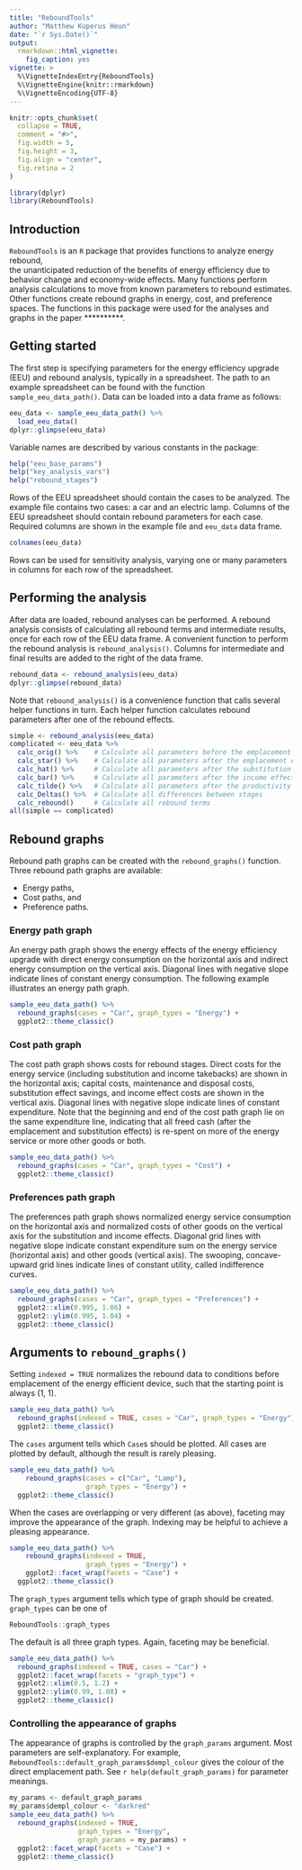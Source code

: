 ```yaml
---
title: "ReboundTools"
author: "Matthew Kuperus Heun"
date: "`r Sys.Date()`"
output: 
  rmarkdown::html_vignette:
    fig_caption: yes
vignette: >
  %\VignetteIndexEntry{ReboundTools}
  %\VignetteEngine{knitr::rmarkdown}
  %\VignetteEncoding{UTF-8}
---
```


```r
knitr::opts_chunk$set(
  collapse = TRUE,
  comment = "#>", 
  fig.width = 5,
  fig.height = 3,
  fig.align = "center",
  fig.retina = 2
)
```

```r
library(dplyr)
library(ReboundTools)
```


## Introduction

`ReboundTools` is an `R` package that provides functions to analyze 
energy rebound,  
the unanticipated reduction 
of the benefits of energy efficiency 
due to behavior change and economy-wide effects.
Many functions perform analysis calculations to move from 
known parameters to rebound estimates.
Other functions create rebound graphs in 
energy, cost, and preference spaces.
The functions in this package were used for the 
analyses and graphs in the paper **********.


## Getting started

The first step is specifying parameters for the energy efficiency upgrade (EEU)
and rebound analysis, 
typically in a spreadsheet.
The path to an example spreadsheet can be found with the function `sample_eeu_data_path()`.
Data can be loaded into a data frame as follows:

```r
eeu_data <- sample_eeu_data_path() %>% 
  load_eeu_data()
dplyr::glimpse(eeu_data)
```

Variable names are described by various constants in the package:

```r
help("eeu_base_params")
help("key_analysis_vars")
help("rebound_stages")
```

Rows of the EEU spreadsheet should contain the cases to be analyzed.
The example file contains two cases: 
a car and an electric lamp.
Columns of the EEU spreadsheet should contain rebound parameters for each case.
Required columns are shown in the example file and `eeu_data` data frame.

```r
colnames(eeu_data)
```

Rows can be used for sensitivity analysis, varying one or many parameters in columns 
for each row of the spreadsheet.


## Performing the analysis

After data are loaded, rebound analyses can be performed.
A rebound analysis consists of calculating all rebound terms and intermediate results, 
once for each row of the EEU data frame.
A convenient function to perform the rebound analysis is `rebound_analysis()`.
Columns for intermediate and final results are added to the right of the data frame.

```r
rebound_data <- rebound_analysis(eeu_data)
dplyr::glimpse(rebound_data)
```

Note that `rebound_analysis()` is a convenience function that calls several 
helper functions in turn.
Each helper function calculates rebound parameters after one of the rebound effects.

```r
simple <- rebound_analysis(eeu_data)
complicated <- eeu_data %>% 
  calc_orig() %>%    # Calculate all parameters before the emplacement effect
  calc_star() %>%    # Calculate all parameters after the emplacement effect
  calc_hat() %>%     # Calculate all parameters after the substitution effect
  calc_bar() %>%     # Calculate all parameters after the income effect
  calc_tilde() %>%   # Calculate all parameters after the productivity effect
  calc_Deltas() %>%  # Calculate all differences between stages
  calc_rebound()     # Calculate all rebound terms
all(simple == complicated)
```


## Rebound graphs

Rebound path graphs can be created with the `rebound_graphs()` function.
Three rebound path graphs are available:

   * Energy paths,
   * Cost paths, and
   * Preference paths.

### Energy path graph

An energy path graph shows the energy effects of the energy efficiency upgrade
with direct energy consumption on the horizontal axis and
indirect energy consumption on the vertical axis.
Diagonal lines with negative slope indicate lines of constant energy consumption.
The following example illustrates an energy path graph. 

```r
sample_eeu_data_path() %>% 
  rebound_graphs(cases = "Car", graph_types = "Energy") +
  ggplot2::theme_classic()
```

### Cost path graph

The cost path graph shows costs for rebound stages. 
Direct costs for the energy service (including substitution and income takebacks)
are shown in the horizontal axis;
capital costs, maintenance and disposal costs, substitution effect savings, and
income effect costs are shown in the vertical axis. 
Diagonal lines with negative slope indicate lines of constant expenditure.
Note that the beginning and end of the cost path graph lie on the same
expenditure line, indicating that all freed cash 
(after the emplacement and substitution effects) 
is re-spent on more of the energy service or more other goods or both.


```r
sample_eeu_data_path() %>% 
  rebound_graphs(cases = "Car", graph_types = "Cost") +
  ggplot2::theme_classic()
```

### Preferences path graph

The preferences path graph shows normalized energy service consumption on the horizontal axis
and normalized costs of other goods on the vertical axis
for the substitution and income effects.
Diagonal grid lines with negative slope indicate constant expenditure sum
on the energy service (horizontal axis) and other goods (vertical axis).
The swooping, concave-upward grid lines indicate lines of constant utility, 
called indifference curves.

```r
sample_eeu_data_path() %>% 
  rebound_graphs(cases = "Car", graph_types = "Preferences") +
  ggplot2::xlim(0.995, 1.06) + 
  ggplot2::ylim(0.995, 1.04) +
  ggplot2::theme_classic()
```


## Arguments to `rebound_graphs()`

Setting `indexed = TRUE` normalizes the rebound data to conditions
before emplacement of the energy efficient device, 
such that the starting point is always (1, 1).

```r
sample_eeu_data_path() %>% 
  rebound_graphs(indexed = TRUE, cases = "Car", graph_types = "Energy") +
  ggplot2::theme_classic()
```

The `cases` argument tells which `Case`s should be plotted.
All cases are plotted by default, although the result is rarely pleasing.

```r
sample_eeu_data_path() %>% 
    rebound_graphs(cases = c("Car", "Lamp"), 
                   graph_types = "Energy") +
  ggplot2::theme_classic()
```

When the cases are overlapping or very different (as above),
faceting may improve the appearance of the graph.
Indexing may be helpful to achieve a pleasing appearance.

```r
sample_eeu_data_path() %>% 
    rebound_graphs(indexed = TRUE,
                   graph_types = "Energy") +
    ggplot2::facet_wrap(facets = "Case") +
  ggplot2::theme_classic()
```

The `graph_types` argument tells which type of graph should be created. 
`graph_types` can be one of
```r
ReboundTools::graph_types
```
The default is all three graph types.
Again, faceting may be beneficial.

```r
sample_eeu_data_path() %>% 
  rebound_graphs(indexed = TRUE, cases = "Car") +
  ggplot2::facet_wrap(facets = "graph_type") +
  ggplot2::xlim(0.5, 1.2) +
  ggplot2::ylim(0.99, 1.08) +
  ggplot2::theme_classic()
```






### Controlling the appearance of graphs




The appearance of graphs is controlled by the `graph_params` argument.
Most parameters are self-explanatory.
For example, `ReboundTools::default_graph_params$dempl_colour` 
gives the colour of the direct emplacement path.
See `r help(default_graph_params)` for parameter meanings. 

```r
my_params <- default_graph_params
my_params$dempl_colour <- "darkred"
sample_eeu_data_path() %>% 
  rebound_graphs(indexed = TRUE,
                 graph_types = "Energy", 
                 graph_params = my_params) +
  ggplot2::facet_wrap(facets = "Case") +
  ggplot2::theme_classic()
```